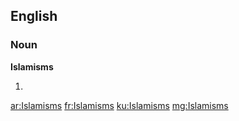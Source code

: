 ==English==

===Noun===
'''Islamisms'''

# {{plural of|[[Islamism]]}}

[[ar:Islamisms]]
[[fr:Islamisms]]
[[ku:Islamisms]]
[[mg:Islamisms]]